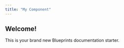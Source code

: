 ---
title: "My Component"
---

## Welcome!
 This is your brand new Blueprints documentation starter.